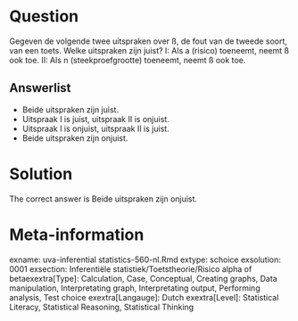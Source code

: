 Question
========

Gegeven de volgende twee uitspraken over ß, de fout van de tweede soort, van een toets. Welke uitspraken zijn juist?
I: Als a (risico) toeneemt, neemt ß ook toe.
II: Als n (steekproefgrootte) toeneemt, neemt ß ook toe. 

Answerlist
----------
* Beide uitspraken zijn juist.
* Uitspraak I is juist, uitspraak II is onjuist.
* Uitspraak I is onjuist, uitspraak II is juist.
* Beide uitspraken zijn onjuist.

Solution
========

The correct answer is  Beide uitspraken zijn onjuist. 

Meta-information
================
exname: uva-inferential statistics-560-nl.Rmd 
extype: schoice 
exsolution: 0001 
exsection: Inferentiële statistiek/Toetstheorie/Risico alpha of betaexextra[Type]: Calculation, Case, Conceptual, Creating graphs, Data manipulation, Interpretating graph, Interpretating output, Performing analysis, Test choice 
exextra[Langauge]: Dutch 
exextra[Level]: Statistical Literacy, Statistical Reasoning, Statistical Thinking 
